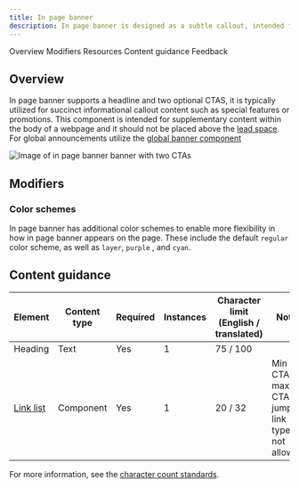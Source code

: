 ```yaml
---
title: In page banner
description: In page banner is designed as a subtle callout, intended for tangential information or announcements that are supplementary to the page's primary focus.
---
```



<ComponentDescription name="In page banner" type="layout" />

<AnchorLinks>

<AnchorLink>Overview</AnchorLink>
<AnchorLink>Modifiers</AnchorLink>
<AnchorLink>Resources</AnchorLink>
<AnchorLink>Content guidance</AnchorLink>
<AnchorLink>Feedback</AnchorLink>
  
</AnchorLinks>

## Overview

In page banner supports a headline and two optional CTAS, it is typically utilized for succinct informational callout content such as special features or promotions. This component is intended for supplementary content within the body of a webpage and it should not be placed above the [lead space](https://www.ibm.com/standards/carbon/components/leadspace). For global announcements utilize the [global banner component](https://www.ibm.com/standards/carbon/components/global-banner)

![Image of in page banner banner with two CTAs](../../images/component/content-group-banner/default.jpg)

## Modifiers

### Color schemes

In page banner has additional color schemes to enable more flexibility in how in page banner appears on the page. These include the default `regular` color scheme, as well as `layer`, `purple` , and `cyan`.

<ResourceLinks name="In page banner" type="layout" />

## Content guidance

| Element                                                                | Content type | Required | Instances | Character limit <br/>(English / translated) | Notes                                                 |
| ---------------------------------------------------------------------- | ------------ | -------- | --------- | ------------------------------------------- | ----------------------------------------------------- |
| Heading                                                                | Text         | Yes      | 1         | 75 / 100                                    |                                                       |
| [Link list](https://www.ibm.com/standards/carbon/components/link-list) | Component    | Yes      | 1         | 20 / 32                                     | Min 1 CTA, max 2 CTAs, jump link type is not allowed. |

For more information, see the [character count standards](https://www.ibm.com/standards/carbon/guidelines/content/#character-count-standards).

<ComponentFooter name="Content group banner" type="layout" />
